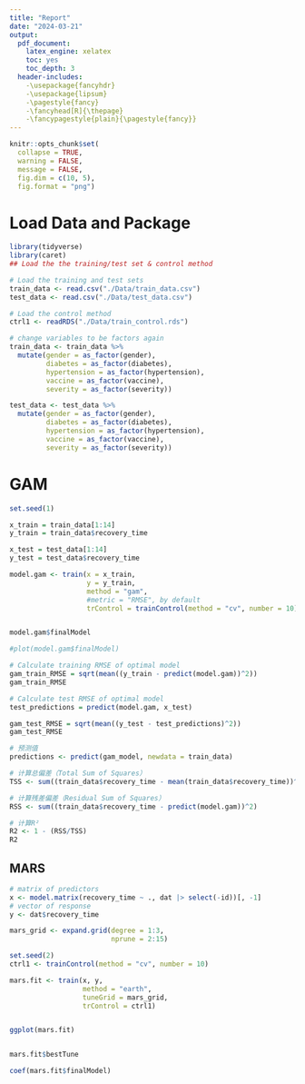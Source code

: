 ```yaml
---
title: "Report"
date: "2024-03-21"
output: 
  pdf_document:
    latex_engine: xelatex
    toc: yes
    toc_depth: 3
  header-includes:
    -\usepackage{fancyhdr}
    -\usepackage{lipsum}
    -\pagestyle{fancy}
    -\fancyhead[R]{\thepage}
    -\fancypagestyle{plain}{\pagestyle{fancy}}
---
```

```r
knitr::opts_chunk$set(
  collapse = TRUE, 
  warning = FALSE, 
  message = FALSE,
  fig.dim = c(10, 5),
  fig.format = "png")
```

# Load Data and Package

```r
library(tidyverse)
library(caret)
## Load the the training/test set & control method

# Load the training and test sets
train_data <- read.csv("./Data/train_data.csv")
test_data <- read.csv("./Data/test_data.csv")

# Load the control method
ctrl1 <- readRDS("./Data/train_control.rds")

# change variables to be factors again
train_data <- train_data %>%
  mutate(gender = as_factor(gender),
         diabetes = as_factor(diabetes),
         hypertension = as_factor(hypertension),
         vaccine = as_factor(vaccine),
         severity = as_factor(severity))

test_data <- test_data %>%
  mutate(gender = as_factor(gender),
         diabetes = as_factor(diabetes),
         hypertension = as_factor(hypertension),
         vaccine = as_factor(vaccine),
         severity = as_factor(severity))
```

# GAM

```r
set.seed(1)

x_train = train_data[1:14]
y_train = train_data$recovery_time

x_test = test_data[1:14]
y_test = test_data$recovery_time

model.gam <- train(x = x_train,
                   y = y_train,
                   method = "gam",
                   #metric = "RMSE", by default
                   trControl = trainControl(method = "cv", number = 10))


model.gam$finalModel

#plot(model.gam$finalModel)

# Calculate training RMSE of optimal model
gam_train_RMSE = sqrt(mean((y_train - predict(model.gam))^2))
gam_train_RMSE

# Calculate test RMSE of optimal model
test_predictions = predict(model.gam, x_test)

gam_test_RMSE = sqrt(mean((y_test - test_predictions)^2))
gam_test_RMSE

# 预测值
predictions <- predict(gam_model, newdata = train_data)

# 计算总偏差（Total Sum of Squares）
TSS <- sum((train_data$recovery_time - mean(train_data$recovery_time))^2)

# 计算残差偏差（Residual Sum of Squares）
RSS <- sum((train_data$recovery_time - predict(model.gam))^2)

# 计算R²
R2 <- 1 - (RSS/TSS)
R2

```

## MARS

```r

# matrix of predictors 
x <- model.matrix(recovery_time ~ ., dat |> select(-id))[, -1]
# vector of response
y <- dat$recovery_time

mars_grid <- expand.grid(degree = 1:3, 
                         nprune = 2:15)

set.seed(2)
ctrl1 <- trainControl(method = "cv", number = 10)

mars.fit <- train(x, y,
                  method = "earth",
                  tuneGrid = mars_grid,
                  trControl = ctrl1)


ggplot(mars.fit)


mars.fit$bestTune

coef(mars.fit$finalModel) 
```

